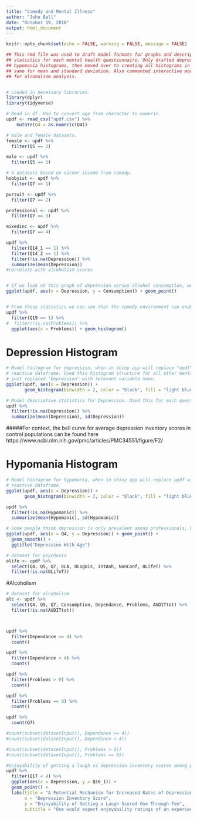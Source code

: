 ```yaml
---
title: "Comedy and Mental Illness"
author: "John Ball"
date: "October 19, 2018"
output: html_document
---
```


```r
knitr::opts_chunk$set(echo = FALSE, warning = FALSE, message = FALSE)

## This rmd file was used to draft model formats for graphs and descriptive
## statistics for each mental health questionnaire. Only drafted depression and
## hypomania histograms, then moved over to creating all histograms in shiny app. Did the
## same for mean and standard deviation. Also commented interactive model code
## for alcoholism analysis.


# Loaded in necessary libraries.
library(dplyr)
library(tidyverse)

# Read in df. Had to convert age from character to numeric.
updf <- read_csv("updf.csv") %>%
    mutate(Q4 = as.numeric(Q4))

# male and female datasets. 
female <- updf %>%
  filter(Q5 == 2)

male <- updf %>%
  filter(Q5 == 1)

# 4 datasets based on career income from comedy.
hobbyist <- updf %>%
  filter(Q7 == 1)

pursuit <- updf %>%
  filter(Q7 == 2)

professional <- updf %>%
  filter(Q7 == 3)

mixedinc <- updf %>%
  filter(Q7 == 4)

updf %>%
  filter(Q14_1 == 1) %>%
  filter(Q14_2 == 1) %>%
  filter(!is.na(Depression)) %>%
  summarize(mean(Depression))
#correlate with alcoholism scores


# If we look at this graph of depression versus alcohol consumption, we don't see much of a correlation. This could be because a large number of comedians have decided to go sober.
ggplot(updf, aes(x = Depression, y = Consumption)) + geom_point()


# From these statistics we can see that the comedy environment can enable alcoholism.
updf %>%
  filter(Q19 == 1) %>%
#  filter(!is.na(Problems)) %>%
  ggplot(aes(x = Problems)) + geom_histogram()
```


# Depression Histogram
```r
# Model histogram for depression, when in shiny app will replace "updf" with
# reactive dataframe. Used this histogram structure for all other mental illness scales, 
# just replaced 'Depression' with relevant variable name.
ggplot(updf, aes(x = Depression)) + 
       geom_histogram(binwidth = 2, color = "black", fill = "light blue")

# Model descriptive statistics for Depression. Used this for each questionnaire dataset.
updf %>%
  filter(!is.na(Depression)) %>%
  summarize(mean(Depression), sd(Depression))
```
#####For context, the bell curve for average depression inventory scores in control populations can be found here https://www.ncbi.nlm.nih.gov/pmc/articles/PMC34551/figure/F2/


# Hypomania Histogram
```r
# Model histogram for hypomania, when in shiny app will replace updf with
# reactive dataframe.
ggplot(updf, aes(x = Depression)) + 
       geom_histogram(binwidth = 2, color = "black", fill = "light blue")

updf %>%
  filter(!is.na(Hypomanic)) %>%
  summarize(mean(Hypomanic), sd(Hypomanic))
```



```r

# Some people think depression is only prevalent among professionals, but it's clear this exists among amateurs as well. Does not correlate with age.
ggplot(updf, aes(x = Q4, y = Depression)) + geom_point() +
  geom_smooth() + 
  ggtitle("Depression With Age")

```

```r
# dataset for psychosis
olife <- updf %>%
  select(Q4, Q5, Q7, OLA, OCogDis, IntAnh, NonConf, OLifeT) %>%
  filter(!is.na(OLifeT))

```



#Alcoholism
```r



# dataset for alcoholism
alc <- updf %>%
  select(Q4, Q5, Q7, Consumption, Dependance, Problems, AUDITtot) %>%
  filter(!is.na(AUDITtot))



updf %>%
  filter(Dependance >= 4) %>%
  count()

updf %>%
  filter(Dependance < 4) %>%
  count()

updf %>%
  filter(Problems > 0) %>%
  count()

updf %>%
  filter(Problems == 0) %>%
  count()

updf %>%
  count(Q7)

#count(subset(datasetInput(), Dependance >= 4))
#count(subset(datasetInput(), Dependance < 4))

#count(subset(datasetInput(), Problems > 0))
#count(subset(datasetInput(), Problems == 0))

```


```r
#enjoyability of getting a laugh vs depression inventory scores among performers.
updf %>%
  filter(Q17 < 4) %>%
  ggplot(aes(x = Depression, y = Q16_1)) + 
  geom_point() +
  labs(title = "A Potential Mechanism for Increased Rates of Depression Among Comedians",
       x = "Depression Inventory Score", 
       y = "Enjoyability of Getting a Laugh Scored One Through Ten",
       subtitle = "One would expect enjoyability ratings of an experience to go down as anhedonic depressive symptoms increase. However, as depressive symptoms increase, comedians continue to rate getting a laugh as being 'euphoric'")
```





